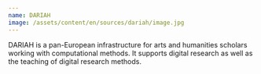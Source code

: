 ```yaml
---
name: DARIAH
image: /assets/content/en/sources/dariah/image.jpg
---
```

DARIAH is a pan-European infrastructure for arts and humanities scholars working with computational methods. It supports digital research as well as the teaching of digital research methods.
